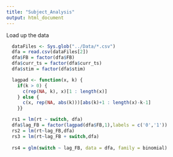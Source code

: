 ```yaml
---
title: "Subject_Analysis"
output: html_document
---
```


Load up the data

```r
  dataFiles <- Sys.glob("../Data/*.csv")
  dfa = read.csv(dataFiles[2])
  dfa$FB = factor(dfa$FB)
  dfa$curr_ts = factor(dfa$curr_ts)
  dfa$stim = factor(dfa$stim)
```

```r
  lagpad <- function(x, k) {
    if(k > 0) {
      c(rep(NA, k), x)[1 : length(x)] 
    } else {
      c(x, rep(NA, abs(k)))[abs(k)+1 : length(x)-k-1]
    }}
```

```r
  rs1 = lm(rt ~ switch, dfa)
  dfa$lag_FB = factor(lagpad(dfa$FB,1),labels = c('0','1'))
  rs2 = lm(rt~lag_FB,dfa)
  rs3 = lm(rt~lag_FB + switch,dfa)
  
  rs4 = glm(switch ~ lag_FB, data = dfa, family = binomial)
```

